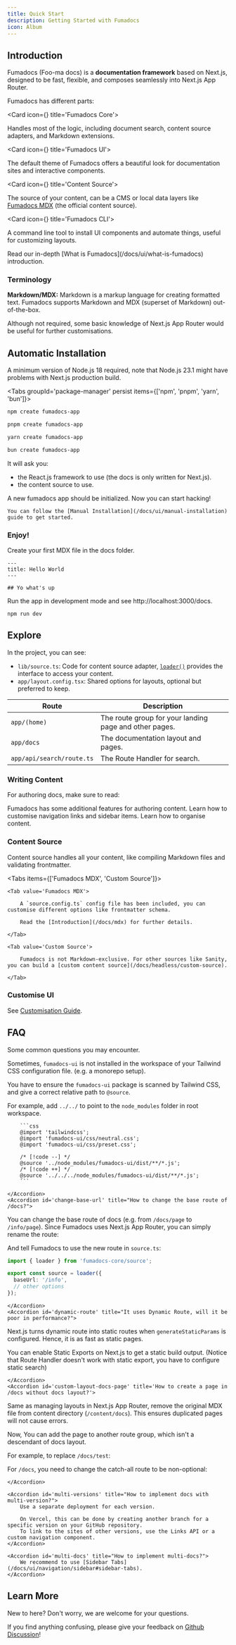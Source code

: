 ```yaml
---
title: Quick Start
description: Getting Started with Fumadocs
icon: Album
---
```


## Introduction 

Fumadocs <span className='text-fd-muted-foreground text-sm'>(Foo-ma docs)</span> is a **documentation framework** based on Next.js, designed to be fast, flexible,
and composes seamlessly into Next.js App Router.

Fumadocs has different parts:

<Cards>

<Card icon={<CpuIcon className="text-purple-300" />} title='Fumadocs Core'>

Handles most of the logic, including document search, content source adapters, and Markdown extensions.

</Card>

<Card icon={<PanelsTopLeft className="text-blue-300" />} title='Fumadocs UI'>

The default theme of Fumadocs offers a beautiful look for documentation sites and interactive components.

</Card>

<Card icon={<Database />} title='Content Source'>

The source of your content, can be a CMS or local data layers like [Fumadocs MDX](/docs/mdx) (the official content source).

</Card>

<Card icon={<Terminal />} title='Fumadocs CLI'>

A command line tool to install UI components and automate things, useful for customizing layouts.

</Card>

</Cards>

<Callout title="Want to learn more?">
  Read our in-depth [What is Fumadocs](/docs/ui/what-is-fumadocs) introduction.
</Callout>

### Terminology

**Markdown/MDX:** Markdown is a markup language for creating formatted text. Fumadocs supports Markdown and MDX (superset of Markdown) out-of-the-box.

Although not required, some basic knowledge of Next.js App Router would be useful for further customisations.

## Automatic Installation

A minimum version of Node.js 18 required, note that Node.js 23.1 might have problems with Next.js production build.

<Tabs groupId='package-manager' persist items={['npm', 'pnpm', 'yarn', 'bun']}>

```bash tab="npm"
npm create fumadocs-app
```

```bash tab="pnpm"
pnpm create fumadocs-app
```

```bash tab="yarn"
yarn create fumadocs-app
```

```bash tab="bun"
bun create fumadocs-app
```

</Tabs>

It will ask you:

- the React.js framework to use (the docs is only written for Next.js).
- the content source to use.

A new fumadocs app should be initialized. Now you can start hacking!

<Callout title='From Existing Codebase?'>

    You can follow the [Manual Installation](/docs/ui/manual-installation) guide to get started.

</Callout>

### Enjoy!

Create your first MDX file in the docs folder.

```mdx title="content/docs/index.mdx"
---
title: Hello World
---

## Yo what's up
```

Run the app in development mode and see http://localhost:3000/docs.

```
npm run dev
```

## Explore

In the project, you can see:

- `lib/source.ts`: Code for content source adapter, [`loader()`](/docs/headless/source-api) provides the interface to access your content.
- `app/layout.config.tsx`: Shared options for layouts, optional but preferred to keep.

| Route                     | Description                                            |
| ------------------------- | ------------------------------------------------------ |
| `app/(home)`              | The route group for your landing page and other pages. |
| `app/docs`                | The documentation layout and pages.                    |
| `app/api/search/route.ts` | The Route Handler for search.                          |

### Writing Content

For authoring docs, make sure to read:

<Cards>
  <Card href="/docs/ui/markdown" title="Markdown">
    Fumadocs has some additional features for authoring content.
  </Card>
  <Card href="/docs/ui/navigation" title="Navigation">
    Learn how to customise navigation links and sidebar items.
  </Card>
  <Card href="/docs/ui/page-conventions" title="Routing">
    Learn how to organise content.
  </Card>
</Cards>

### Content Source

Content source handles all your content, like compiling Markdown files and validating frontmatter.

<Tabs items={['Fumadocs MDX', 'Custom Source']}>

    <Tab value='Fumadocs MDX'>

        A `source.config.ts` config file has been included, you can customise different options like frontmatter schema.

        Read the [Introduction](/docs/mdx) for further details.

    </Tab>

    <Tab value='Custom Source'>

        Fumadocs is not Markdown-exclusive. For other sources like Sanity, you can build a [custom content source](/docs/headless/custom-source).

    </Tab>

</Tabs>

### Customise UI

See [Customisation Guide](/docs/ui/customisation).

## FAQ

Some common questions you may encounter.

<Accordions>
    <Accordion id='fix-monorepo-styling' title="How to fix stylings not being applied in Monorepo?">

Sometimes, `fumadocs-ui` is not installed in the workspace of your Tailwind CSS configuration file. (e.g. a monorepo setup).

You have to ensure the `fumadocs-ui` package is scanned by Tailwind CSS, and give a correct relative path to `@source`.

For example, add `../../` to point to the `node_modules` folder in root workspace.

        ```css
        @import 'tailwindcss';
        @import 'fumadocs-ui/css/neutral.css';
        @import 'fumadocs-ui/css/preset.css';

        /* [!code --] */
        @source '../node_modules/fumadocs-ui/dist/**/*.js';
        /* [!code ++] */
        @source '../../../node_modules/fumadocs-ui/dist/**/*.js';
        ```

    </Accordion>
    <Accordion id='change-base-url' title="How to change the base route of /docs?">

You can change the base route of docs (e.g. from `/docs/page` to `/info/page`).
Since Fumadocs uses Next.js App Router, you can simply rename the route:

<Files>
  <Folder name="app/docs" defaultOpen className="opacity-50" disabled>
    <File name="layout.tsx" />
  </Folder>
  <Folder name="app/info" defaultOpen>
    <File name="layout.tsx" />
  </Folder>
</Files>

And tell Fumadocs to use the new route in `source.ts`:

```ts title="lib/source.ts"
import { loader } from 'fumadocs-core/source';

export const source = loader({
  baseUrl: '/info',
  // other options
});
```

    </Accordion>
    <Accordion id='dynamic-route' title="It uses Dynamic Route, will it be poor in performance?">

Next.js turns dynamic route into static routes when `generateStaticParams` is configured.
Hence, it is as fast as static pages.

You can enable Static Exports on Next.js to get a static build output. (Notice that Route Handler doesn't work with static export, you have to configure static search)

    </Accordion>
    <Accordion id='custom-layout-docs-page' title='How to create a page in /docs without docs layout?'>

Same as managing layouts in Next.js App Router, remove the original MDX file from content directory (`/content/docs`).
This ensures duplicated pages will not cause errors.

Now, You can add the page to another route group, which isn't a descendant of docs layout.

For example, to replace `/docs/test`:

<Files>
  <File name="(home)/docs/test/page.tsx" />
  <Folder name="docs">
    <File name="layout.tsx" />
    <File name="[[...slug]]/page.tsx" />
  </Folder>
</Files>

For `/docs`, you need to change the catch-all route to be non-optional:

<Files>
  <File name="(home)/docs/page.tsx" />
  <Folder name="docs" defaultOpen>
    <File name="layout.tsx" />
    <File name="[...slug]/page.tsx" />
  </Folder>
</Files>

    </Accordion>

    <Accordion id='multi-versions' title="How to implement docs with multi-version?">
        Use a separate deployment for each version.

        On Vercel, this can be done by creating another branch for a specific version on your GitHub repository.
        To link to the sites of other versions, use the Links API or a custom navigation component.
    </Accordion>

    <Accordion id='multi-docs' title="How to implement multi-docs?">
        We recommend to use [Sidebar Tabs](/docs/ui/navigation/sidebar#sidebar-tabs).
    </Accordion>

</Accordions>

## Learn More

New to here? Don't worry, we are welcome for your questions.

If you find anything confusing, please give your feedback on [Github Discussion](https://github.com/fuma-nama/fumadocs/discussions)!

<Cards>
  <Card
    href="/docs/ui/static-export"
    title="Configure Static Export"
    description="Learn how to enable static export on your docs"
  />
  <Card
    href="/docs/ui/search"
    title="Customise Search"
    description="Learn how to customise document search"
  />
  <Card
    href="/docs/ui/theme"
    title="Theming"
    description="Add themes to Fumadocs UI"
  />
  <Card
    href="/docs/ui/components"
    title="Components"
    description="See all available components to enhance your docs"
  />
</Cards>
